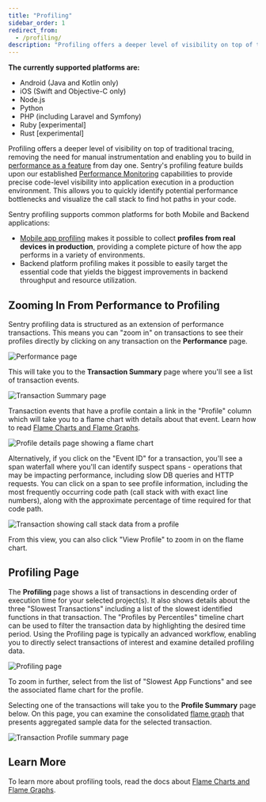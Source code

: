 ```yaml
---
title: "Profiling"
sidebar_order: 1
redirect_from:
  - /profiling/
description: "Profiling offers a deeper level of visibility on top of traditional tracing, removing the need for manual instrumentation and enabling precise code-level visibility into your application in a production environment."
---
```


<Note>

**The currently supported platforms are:**

- Android (Java and Kotlin only)
- iOS (Swift and Objective-C only)
- Node.js
- Python
- PHP (including Laravel and Symfony)
- Ruby [experimental]
- Rust [experimental]

</Note>

Profiling offers a deeper level of visibility on top of traditional tracing, removing the need for manual instrumentation and enabling you to build in [performance as a feature](https://blog.codinghorror.com/performance-is-a-feature/) from day one. Sentry's profiling feature builds upon our established [Performance Monitoring](/product/performance) capabilities to provide precise code-level visibility into application execution in a production environment. This allows you to quickly identify potential performance bottlenecks and visualize the call stack to find hot paths in your code.

Sentry profiling supports common platforms for both Mobile and Backend applications:

- [Mobile app profiling](/product/profiling/mobile-app-profiling/) makes it possible to collect **profiles from real devices in production**, providing a complete picture of how the app performs in a variety of environments.
- Backend platform profiling makes it possible to easily target the essential code that yields the biggest improvements in backend throughput and resource utilization.

## Zooming In From Performance to Profiling

Sentry profiling data is structured as an extension of performance transactions. This means you can "zoom in" on transactions to see their profiles directly by clicking on any transaction on the **Performance** page.

![Performance page](performance-page.png)

This will take you to the **Transaction Summary** page where you'll see a list of transaction events.

![Transaction Summary page](transaction-summary-page.png)

Transaction events that have a profile contain a link in the "Profile" column which will take you to a flame chart with details about that event. Learn how to read [Flame Charts and Flame Graphs](/product/profiling/flame-charts-graphs).

![Profile details page showing a flame chart](profile-details-flame-chart.png)

Alternatively, if you click on the "Event ID" for a transaction, you'll see a span waterfall where you'll can identify suspect spans - operations that may be impacting performance, including slow DB queries and HTTP requests. You can click on a span to see profile information, including the most frequently occurring code path (call stack with with exact line numbers), along with the approximate percentage of time required for that code path.

![Transaction showing call stack data from a profile](call-stack-transaction.png)

From this view, you can also click "View Profile" to zoom in on the flame chart.

## Profiling Page

The **Profiling** page shows a list of transactions in descending order of execution time for your selected project(s). It also shows details about the three "Slowest Transactions" including a list of the slowest identified functions in that transaction. The "Profiles by Percentiles" timeline chart can be used to filter the transaction data by highlighting the desired time period. Using the Profiling page is typically an advanced workflow, enabling you to directly select transactions of interest and examine detailed profiling data.

![Profiling page](profiling-page-view.png)

To zoom in further, select from the list of "Slowest App Functions" and see the associated flame chart for the profile.

Selecting one of the transactions will take you to the **Profile Summary** page below. On this page, you can examine the consolidated [flame graph](/product/profiling/flame-charts-graphs) that presents aggregated sample data for the selected transaction.

![Transaction Profile summary page](transaction-profile-view.png)

## Learn More

To learn more about profiling tools, read the docs about [Flame Charts and Flame Graphs](/product/profiling/flame-charts-graphs).

<PageGrid />
